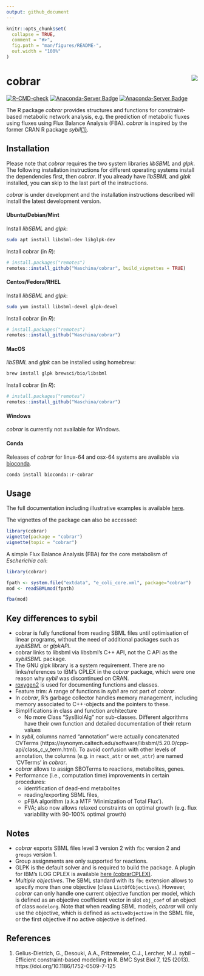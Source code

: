 ```yaml
---
output: github_document
---
```


<!-- README.md is generated from README.Rmd. Please edit that file -->

```r
knitr::opts_chunk$set(
  collapse = TRUE,
  comment = "#>",
  fig.path = "man/figures/README-",
  out.width = "100%"
)
```

# cobrar <img src="man/figures/logo.svg" align="right" />

<!-- badges: start -->
[![R-CMD-check](https://github.com/Waschina/cobrar/actions/workflows/R-CMD-check.yaml/badge.svg)](https://github.com/Waschina/cobrar/actions/workflows/R-CMD-check.yaml)
[![Anaconda-Server Badge](https://anaconda.org/bioconda/r-cobrar/badges/version.svg?branch=master&kill_cache=1)](https://anaconda.org/bioconda/r-cobrar)
[![Anaconda-Server Badge](https://anaconda.org/bioconda/r-cobrar/badges/downloads.svg?branch=master&kill_cache=1)](https://anaconda.org/bioconda/r-cobrar)
<!-- badges: end -->

The R package *cobrar* provides structures and functions for constraint-based metabolic network analysis, e.g. the prediction of metabolic fluxes using fluxes using Flux Balance Analysis (FBA). *cobrar* is inspired by the former CRAN R package *sybil*[(1)](#R1).

## Installation

Please note that *cobrar* requires the two system libraries *libSBML* and *glpk*. The following installation instructions for different operating systems install the dependencies first, then *cobrar*. If you already have *libSBML* and *glpk* installed, you can skip to the last part of the instructions.

*cobrar* is under development and the installation instructions described will install the latest development version.

#### Ubuntu/Debian/Mint

Install *libSBML* and *glpk*:
```sh
sudo apt install libsbml-dev libglpk-dev
```

Install cobrar (in *R*):
``` r
# install.packages("remotes")
remotes::install_github("Waschina/cobrar", build_vignettes = TRUE)
```

#### Centos/Fedora/RHEL

Install *libSBML* and *glpk*:
```sh
sudo yum install libsbml-devel glpk-devel
```

Install cobrar (in *R*):
``` r
# install.packages("remotes")
remotes::install_github("Waschina/cobrar")
```
#### MacOS

*libSBML* and *glpk* can be installed using homebrew:
```sh
brew install glpk brewsci/bio/libsbml
```

Install cobrar (in *R*):
``` r
# install.packages("remotes")
remotes::install_github("Waschina/cobrar")
``` 

#### Windows
*cobrar* is currently not available for Windows.

#### Conda
Releases of *cobrar* for linux-64 and osx-64 systems are available via [bioconda](https://bioconda.github.io/recipes/r-cobrar/README.html#package-r-cobrar).

```sh
conda install bioconda::r-cobrar
```

## Usage

The full documentation including illustrative examples is available [here](https://waschina.github.io/cobrar/).

The vignettes of the package can also be accessed:
```r
library(cobrar)
vignette(package = "cobrar")
vignette(topic = "cobrar")
```

A simple Flux Balance Analysis (FBA) for the core metabolism of *Escherichia coli*:


```r
library(cobrar)

fpath <- system.file("extdata", "e_coli_core.xml", package="cobrar")
mod <- readSBMLmod(fpath)

fba(mod)
```

## Key differences to sybil

- cobrar is fully functional from reading SBML files until optimisation of linear programs, without the need of additional packages such as *sybilSBML* or *glpkAPI*.
- cobrar links to libsbml via libsbml's C++ API, not the C API as the *sybilSBML* package.
- The GNU glpk library is a system requirement. There are no links/references to IBM's CPLEX in the *cobrar* package, which were one reason why *sybil* was discontinued on CRAN.
- [roxygen2](https://roxygen2.r-lib.org/) is used for documenting functions and classes.
- Feature trim: A range of functions in *sybil* are not part of *cobrar*. 
- In *cobrar*, R's garbage collector handles memory management, including memory associated to C++-objects and the pointers to these.
- Simplifications in class and function architecture
  - No more Class "SysBiolAlg" nor sub-classes. Different algorithms have their own function and detailed documentation of their return values
- In *sybil*, columns named "annotation" were actually concatenated CVTerms (https://synonym.caltech.edu/software/libsbml/5.20.0/cpp-api/class_c_v_term.html). To avoid confusion with other levels of annotation, the columns (e.g. in `react_attr` or `met_attr`) are named 'CVTerms' in *cobrar*.
- *cobrar* allows to assign SBOTerms to reactions, metabolites, genes.
- Performance (i.e., computation time) improvements in certain procedures:
  - identification of dead-end metabolites
  - reading/exporting SBML files,
  - pFBA algorithm (a.k.a MTF 'Minimization of Total Flux').
  - FVA; also now allows relaxed constraints on optimal growth (e.g. flux variability with 90-100% optimal growth)


## Notes

- *cobrar* exports SBML files level 3 version 2 with `fbc` version 2 and `groups` version 1. 
- Group assignments are only supported for reactions.
- GLPK is the default solver and is required to build the package. A plugin for IBM's ILOG CPLEX is available [here (cobrarCPLEX)](https://github.com/Waschina/cobrarCPLEX).
- *Multiple objectives*. The SBML standard with its `fbc` extension allows to specify more than one objective (class `ListOfObjectives`). However, *cobrar* can only handle one current objective function per model, which is defined as an objective coefficient vector in slot `obj_coef` of an object of class `modelorg`. Note that when reading SBML models, *cobrar* will only use the objective, which is defined as `activeObjective` in the SBML file, or the first objective if no active objective is defined.

## References

1. <a id="R1"></a>Gelius-Dietrich, G., Desouki, A.A., Fritzemeier, C.J., Lercher, M.J. sybil – Efficient constraint-based modelling in R. BMC Syst Biol 7, 125 (2013). https://doi.org/10.1186/1752-0509-7-125
